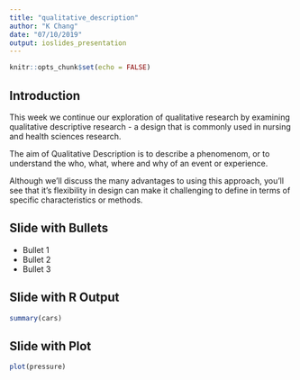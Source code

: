```yaml
---
title: "qualitative_description"
author: "K Chang"
date: "07/10/2019"
output: ioslides_presentation
---
```


```r
knitr::opts_chunk$set(echo = FALSE)
```

## Introduction 

This week we continue our exploration of qualitative research by examining qualitative descriptive research - a design that is commonly used in nursing and health sciences research. 

The aim of Qualitative Description is to describe a phenomenom, or to understand the who, what, where and why of an event or experience. 

Although we'll discuss the many advantages to using this approach, you'll see that it's flexibility in design can make it challenging to define in terms of specific characteristics or methods.  

## Slide with Bullets

- Bullet 1
- Bullet 2
- Bullet 3

## Slide with R Output

```r
summary(cars)
```

## Slide with Plot

```r
plot(pressure)
```

